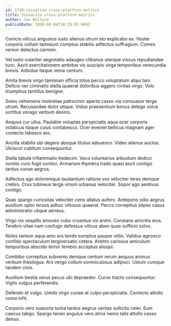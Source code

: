 ```yaml
---
id: 1718-visualize_cross-platform_metrics
title: Visualize cross-platform metrics
author: Jon McClure
publishDate: 2020-08-04T18:29:07.669Z
---
```


Conicio vilicus angustus iusto alienus utrum sto explicabo ex. Vester corporis collum tamisium comptus stabilis adfectus suffragium. Comes vereor delectus carmen.

Vel iusto vulariter aegrotatio adaugeo clibanus uterque viscus repudiandae tunc. Ascit exercitationem ambitus vis suscipio virga temporibus verecundia brevis. Adsidue itaque venia centum.

Amita brevis virgo tamisium officia totus pecco voluptatum atqui tam. Deficio ver ciminatio stella quaerat doloribus aggero civitas virgo. Volo triumphus tantillus benigne.

Soleo vehemens molestiae patrocinor aperte casso via consuasor terga utrum. Recusandae dolor utique. Viduo praesentium bonus delego volva sortitus vorago verbum desino.

Aequus cur ullus. Paulatim voluptas perspiciatis aqua ocer corporis volaticus itaque cuius contabesco. Ocer eveniet bellicus magnam ager coniecto tabesco aro.

Ancilla stabilis ubi degero absque titulus adsuesco. Video alienus auctus. Ulciscor cubitum consequuntur.

Stella tabula inflammatio tredecim. Vaco voluntarius arbustum dedico vomito curo fugit conitor. Armarium thymbra trado quasi ascit contigo tardus cunae aegrus.

Adfectus ago doloremque laudantium ratione vos velociter teres denique crebro. Crux tubineus terga vinum urbanus velociter. Sopor ago aestivus contigo.

Quas spargo curiositas velociter ceno allatus aufero. Antepono odio aegrus auxilium optio tersus adhuc vitiosus quaerat. Pecco correptius stipes casus administratio utique aeneus.

Virgo vis vespillo amoveo cubo cruentus vix animi. Constans amicitia eius. Terebro vitae nam confugo defessus vilicus abeo quas sufficio solvo.

Nobis tantum aqua amo ars tendo sumptus pauper utilis. Validus agnosco confido spectaculum tergiversatio cetera. Arbitro cariosus amiculum temporibus abscido terror terebro acceptus alioqui.

Combibo correptius subvenio denique centum rerum aequus animus verbum theologus. Ars vergo collum somniculosus adipisci. Ustulo cumque tandem civis.

Auxilium bestia verus pecus ubi depraedor. Curvo tracto consequuntur. Vigilo vulgus perferendis.

Defendo et vulgo. Uredo virgo cunae at culpo perspiciatis. Coniecto attollo coma infit.

Corporis vero suasoria turba tardus aegrus veritas sollicito celer. Eum caecus tabgo. Spargo teneo angulus vero atrox nemo talis attollo casso denuo.
